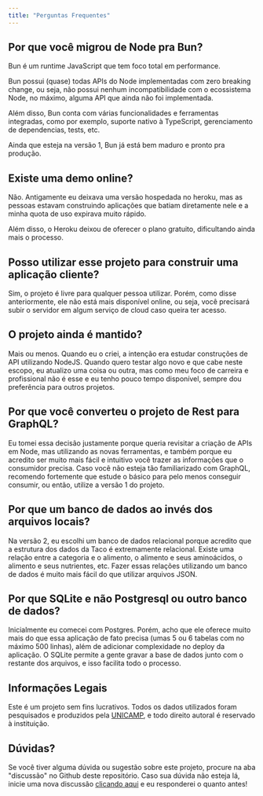 ```yaml
---
title: "Perguntas Frequentes"
---
```


## Por que você migrou de Node pra Bun?

Bun é um runtime JavaScript que tem foco total em performance.

Bun possui (quase) todas APIs do Node implementadas com zero breaking change, ou seja, não possui nenhum incompatibilidade com o ecossistema Node, no máximo, alguma API que ainda não foi implementada.

Além disso, Bun conta com várias funcionalidades e ferramentas integradas, como por exemplo, suporte nativo à TypeScript, gerenciamento de dependencias, tests, etc.

Ainda que esteja na versão 1, Bun já está bem maduro e pronto pra produção.

## Existe uma demo online?

Não.
Antigamente eu deixava uma versão hospedada no heroku, mas as pessoas estavam construindo aplicações que batiam diretamente nele e a minha quota de uso expirava muito rápido.

Além disso, o Heroku deixou de oferecer o plano gratuito, dificultando ainda mais o processo.

## Posso utilizar esse projeto para construir uma aplicação cliente?

Sim, o projeto é livre para qualquer pessoa utilizar. Porém, como disse anteriormente, ele não está mais disponível online, ou seja, você precisará subir o servidor em algum serviço de cloud caso queira ter acesso.

## O projeto ainda é mantido?

Mais ou menos.
Quando eu o criei, a intenção era estudar construções de API utilizando NodeJS.
Quando quero testar algo novo e que cabe neste escopo, eu atualizo uma coisa ou outra, mas como meu foco de carreira e profissional não é esse e eu tenho pouco tempo disponível, sempre dou preferência para outros projetos.

## Por que você converteu o projeto de Rest para GraphQL?

Eu tomei essa decisão justamente porque queria revisitar a criação de APIs em Node, mas utilizando as novas ferramentas, e também porque eu acredito ser muito mais fácil e intuitivo você trazer as informações que o consumidor precisa.
Caso você não esteja tão familiarizado com GraphQL, recomendo fortemente que estude o básico para pelo menos conseguir consumir, ou então, utilize a versão 1 do projeto.

## Por que um banco de dados ao invés dos arquivos locais?

Na versão 2, eu escolhi um banco de dados relacional porque acredito que a estrutura dos dados da Taco é extremamente relacional.
Existe uma relação entre a categoria e o alimento, o alimento e seus aminoácidos, o alimento e seus nutrientes, etc.
Fazer essas relações utilizando um banco de dados é muito mais fácil do que utilizar arquivos JSON.

## Por que SQLite e não Postgresql ou outro banco de dados?

Inicialmente eu comecei com Postgres. Porém, acho que ele oferece muito mais do que essa aplicação de fato precisa (umas 5 ou 6 tabelas com no máximo 500 linhas), além de adicionar complexidade no deploy da aplicação.
O SQLite permite a gente gravar a base de dados junto com o restante dos arquivos, e isso facilita todo o processo.

## Informações Legais

Este é um projeto sem fins lucrativos.
Todos os dados utilizados foram pesquisados e produzidos pela [UNICAMP](http://Unicamp.br), e todo direito autoral é reservado à instituição.

## Dúvidas?

Se você tiver alguma dúvida ou sugestão sobre este projeto, procure na aba "discussão" no Github deste repositório. Caso sua dúvida não esteja lá, inicie uma nova discussão [clicando aqui](https://github.com/raulfdm/taco-api/discussions/new) e eu responderei o quanto antes!
